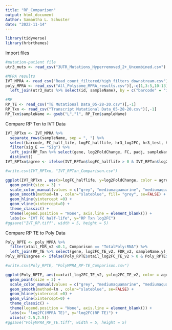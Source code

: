 ---
title: "RP_Comparison"
output: html_document
Author: Samantha L. Schuster
date: "2022-11-14"
---

```{r}
library(tidyverse)
library(hrbrthemes)
```

Import files

```{r}
#mutation-patient file
utr3_muts <- read_csv("3UTR_Mutations_Hyperremoved_2+_Uncombined.csv")

#MPRA results
IVT_MPRA <- read_csv("Read_count_filtered/high_filters_downstream.csv")[,-1]
poly_MPRA <- read_csv("All_Polysome_MPRA_results.csv")[,-c(1,3:5,10:13)] %>%
  left_join(utr3_muts %>% select(id, sampleName), by = c("barcode" = "id"))

#RP
RP_TE <- read_csv("TE Mutational Data_05-28-20.csv")[,-1]
RP_Txn <- read_csv("Transcript Mutational Data_05-28-20.csv")[,-1]
RP_Txn$sampleName <- gsub("L","l", RP_Txn$sampleName)
```


Compare RP Txn to IVT Data
```{r}
IVT_RPTxn <- IVT_MPRA %>%
  separate_rows(sampleName, sep = ", ") %>%
  select(barcode, FC_half_life, logFC_halflife, hr3_log2FC, hr3_test, hr6_log2FC, hr6_test, sig_E, Gene.refGene, sampleName) %>%
  filter(sig_E == "Sig") %>%
  left_join(RP_Txn %>% select(gene, log2FoldChange, FC, padj, sampleName, log10_padj), by = c("Gene.refGene" = "gene", "sampleName" = "sampleName")) %>%
  distinct()
IVT_RPTxn$agree <- ifelse(IVT_RPTxn$logFC_halflife > 0 & IVT_RPTxn$log2FoldChange > 0, "up", ifelse(IVT_RPTxn$logFC_halflife < 0 & IVT_RPTxn$log2FoldChange < 0, "down", "disagree"))

#write.csv(IVT_RPTxn, "IVT_RPTxn_Comparison.csv")

ggplot(IVT_RPTxn , aes(x=logFC_halflife, y=log2FoldChange, color = agree)) + 
  geom_point(size = 3) +
  scale_color_manual(values = c("grey", "mediumaquamarine", "mediumaquamarine")) + 
  geom_smooth(method=lm , color="slateblue", fill= "grey", se=FALSE) +
  geom_hline(yintercept =0) + 
  geom_vline(xintercept=0) + 
  theme_classic() + 
  theme(legend.position = "None", axis.line = element_blank()) + 
  labs(x= "IVT FC half-life", y="RP Txn log2FC")
#ggsave("IVT_RP.tiff", width = 5, height = 5)
```

Compare RP TE to Poly Data
```{r}
Poly_RPTE <- poly_MPRA %>%
  filter(xtail_FDR_v2 <0.1, Comparison == "TotalPoly:RNA") %>%
  left_join(RP_TE %>% select(gene, log2FC_TE_v2, FDR_v2, sampleName.y), by = c("Gene.refGene" = "gene", "sampleName" = "sampleName.y"))
Poly_RPTE$agree <- ifelse(Poly_RPTE$xtail_log2FC_TE_v2 > 0 & Poly_RPTE$log2FC_TE_v2 > 0, "up", ifelse(Poly_RPTE$xtail_log2FC_TE_v2 < 0 & Poly_RPTE$log2FC_TE_v2 < 0, "down", "disagree"))

#write.csv(Poly_RPTE, "PolyMPRA_RP-TE_Comparison.csv")

ggplot(Poly_RPTE, aes(x=xtail_log2FC_TE_v2, y=log2FC_TE_v2, color = agree)) + 
  geom_point(size = 3) +
  scale_color_manual(values = c("grey", "mediumaquamarine", "mediumaquamarine")) + 
  geom_smooth(method=lm , color="slateblue", se=FALSE) +
  geom_hline(yintercept =0) + 
  geom_vline(xintercept=0) + 
  theme_classic() + 
  theme(legend.position = "None", axis.line = element_blank()) + 
  labs(x= "log2FC(MPRA TE)", y="log2FC(RP TE)") +
  xlim(c(-2.5,2.5))
#ggsave("PolyMPRA_RP_TE.tiff", width = 5, height = 5)
```

